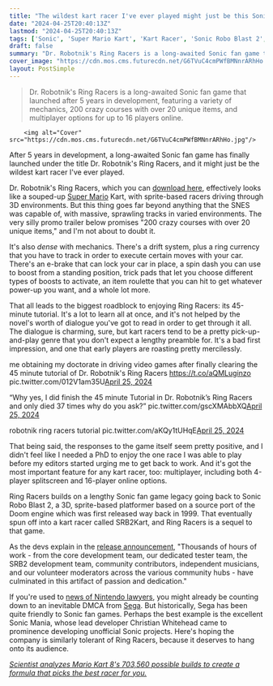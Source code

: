 ```yaml
---
title: "The wildest kart racer I've ever played might just be this Sonic fan game so mechanically dense it opens with a 45-minute tutorial"
date: "2024-04-25T20:40:13Z"
lastmod: "2024-04-25T20:40:13Z"
tags: ['Sonic', 'Super Mario Kart', 'Kart Racer', 'Sonic Robo Blast 2', 'SRB2Kart', 'Sega', 'Nintendo']
draft: false
summary: "Dr. Robotnik's Ring Racers is a long-awaited Sonic fan game that launched after 5 years in development, featuring a variety of mechanics, 200 crazy courses with over 20 unique items, and multiplayer options for up to 16 players online."
cover_image: "https://cdn.mos.cms.futurecdn.net/G6TVuC4cmPWfBMNnrARhHo.jpg" 
layout: PostSimple
---
```

> Dr. Robotnik's Ring Racers is a long-awaited Sonic fan game that launched after 5 years in development, featuring a variety of mechanics, 200 crazy courses with over 20 unique items, and multiplayer options for up to 16 players online.


        <img alt="Cover" src="https://cdn.mos.cms.futurecdn.net/G6TVuC4cmPWfBMNnrARhHo.jpg"/>
        
After 5 years in development, a long-awaited Sonic fan game has finally launched under the title Dr. Robotnik's Ring Racers, and it might just be the wildest kart racer I've ever played.

Dr. Robotnik's Ring Racers, which you can [download here](https://www.kartkrew.org/), effectively looks like a souped-up [Super Mario](https://www.gamesradar.com/uk/tag/super-mario/) Kart, with sprite-based racers driving through 3D environments. But this thing goes far beyond anything that the SNES was capable of, with massive, sprawling tracks in varied environments. The very silly promo trailer below promises "200 crazy courses with over 20 unique items," and I'm not about to doubt it.

It's also *dense* with mechanics. There's a drift system, plus a ring currency that you have to track in order to execute certain moves with your car. There's an e-brake that can lock your car in place, a spin dash you can use to boost from a standing position, trick pads that let you choose different types of boosts to activate, an item roulette that you can hit to get whatever power-up you want, and a whole lot more.

That all leads to the biggest roadblock to enjoying Ring Racers: its 45-minute tutorial. It's a lot to learn all at once, and it's not helped by the novel's worth of dialogue you've got to read in order to get through it all. The dialogue is charming, sure, but kart racers tend to be a pretty pick-up-and-play genre that you don't expect a lengthy preamble for. It's a bad first impression, and one that early players are roasting pretty mercilessly.

me obtaining my doctorate in driving video games after finally clearing the 45 minute tutorial of Dr. Robotnik's Ring Racers https://t.co/aQMLuginzo pic.twitter.com/012V1am35U[April 25, 2024](https://twitter.com/Danny8bit/status/1783307078335185012)

“Why yes, I did finish the 45 minute Tutorial in Dr. Robotnik’s Ring Racers and only died 37 times why do you ask?” pic.twitter.com/gscXMAbbXQ[April 25, 2024](https://twitter.com/saltydkdan/status/1783371537090740563)

robotnik ring racers tutorial pic.twitter.com/aKQy1tUHqE[April 25, 2024](https://twitter.com/gitaroo_man/status/1783326541684121825)

That being said, the responses to the game itself seem pretty positive, and I didn't feel like I needed a PhD to enjoy the one race I was able to play before my editors started urging me to get back to work. And it's got the most important feature for any kart racer, too: multiplayer, including both 4-player splitscreen and 16-player online options.

Ring Racers builds on a lengthy Sonic fan game legacy going back to Sonic Robo Blast 2, a 3D, sprite-based platformer based on a source port of the Doom engine which was first released way back in 1999. That eventually spun off into a kart racer called SRB2Kart, and Ring Racers is a sequel to that game.

As the devs explain in the [release announcement](https://www.kartkrew.org/news/2024-04-24_dr-robotniks-ring-racers-version-20.html), "Thousands of hours of work - from the core development team, our dedicated tester team, the SRB2 development team, community contributors, independent musicians, and our volunteer moderators across the various community hubs - have culminated in this artifact of passion and dedication."

If you're used to [news of Nintendo lawyers](https://www.gamesradar.com/platforms/nintendo/nintendo-issues-takedowns-against-20-years-of-garrys-mod-content-devs-ask-for-your-help-by-deleting-your-nintendo-related-uploads-and-never-uploading-them-again/), you might already be counting down to an inevitable DMCA from [Sega](https://www.gamesradar.com/uk/tag/sega/). But historically, Sega has been quite friendly to Sonic fan games. Perhaps the best example is the excellent Sonic Mania, whose lead developer Christian Whitehead came to prominence developing unofficial Sonic projects. Here's hoping the company is similarly tolerant of Ring Racers, because it deserves to hang onto its audience.

[<em>Scientist analyzes Mario Kart 8's 703,560 possible builds to create a formula that picks the best racer for you.</em>](https://www.gamesradar.com/scientist-analyzes-mario-kart-8s-703560-possible-builds-to-create-a-formula-that-picks-the-best-racer-for-you/)
        